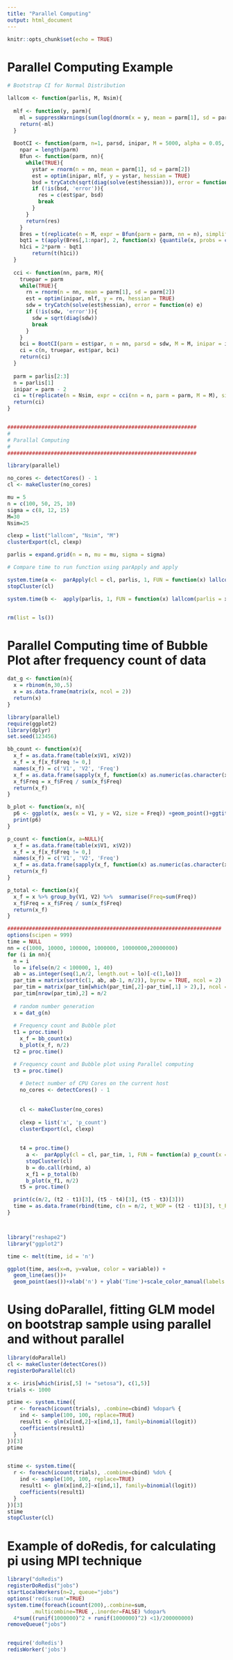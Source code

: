 ---
title: "Parallel Computing"
output: html_document
---

```{r setup, include=FALSE}
knitr::opts_chunk$set(echo = TRUE)
```

# Parallel Computing Example

```{r cars}
# Bootstrap CI for Normal Distribution

lallcom <- function(parlis, M, Nsim){
  
  mlf <- function(y, parm){
    ml = suppressWarnings(sum(log(dnorm(x = y, mean = parm[1], sd = parm[2]))))
    return(-ml)
  }
  
  BootCI <- function(parm, n=1, parsd, inipar, M = 5000, alpha = 0.05, seed = NULL){
    npar = length(parm)
    Bfun <- function(parm, nn){
      while(TRUE){
        ystar = rnorm(n = nn, mean = parm[1], sd = parm[2])
        est = optim(inipar, mlf, y = ystar, hessian = TRUE)
        bsd = tryCatch(sqrt(diag(solve(est$hessian))), error = function(e) e)
        if (!is(bsd, 'error')){
          res = c(est$par, bsd)
          break
        }
      }
      return(res)
    }
    Bres = t(replicate(n = M, expr = Bfun(parm = parm, nn = n), simplify = TRUE))
    bqt1 = t(apply(Bres[,1:npar], 2, function(x) {quantile(x, probs = c(1-alpha/2, alpha/2))}))
    h1ci = 2*parm - bqt1
        return(t(h1ci))
  }
  
  cci <- function(nn, parm, M){
    truepar = parm
    while(TRUE){
      rn = rnorm(n = nn, mean = parm[1], sd = parm[2])
      est = optim(inipar, mlf, y = rn, hessian = TRUE)
      sdw = tryCatch(solve(est$hessian), error = function(e) e)
      if (!is(sdw, 'error')){
        sdw = sqrt(diag(sdw))
        break
      } 
    }
    bci = BootCI(parm = est$par, n = nn, parsd = sdw, M = M, inipar = inipar)
    ci = c(n, truepar, est$par, bci)
    return(ci)
  }
  
  parm = parlis[2:3]
  n = parlis[1]
  inipar = parm - 2
  ci = t(replicate(n = Nsim, expr = cci(nn = n, parm = parm, M = M), simplify = TRUE))
  return(ci)
}


#############################################################
#
# Parallal Computing 
#
#############################################################

library(parallel)

no_cores <- detectCores() - 1
cl <- makeCluster(no_cores)

mu = 5
n = c(100, 50, 25, 10)
sigma = c(8, 12, 15)
M=30
Nsim=25

clexp = list("lallcom", "Nsim", "M")
clusterExport(cl, clexp)

parlis = expand.grid(n = n, mu = mu, sigma = sigma)

# Compare time to run function using parApply and apply

system.time(a <-  parApply(cl = cl, parlis, 1, FUN = function(x) lallcom(parlis = x, M = M, Nsim = Nsim)))
stopCluster(cl)

system.time(b <-  apply(parlis, 1, FUN = function(x) lallcom(parlis = x, M = M, Nsim = Nsim)))


rm(list = ls())

```

# Parallel Computing time of Bubble Plot after frequency count of data

```{r}
dat_g <- function(n){
  x = rbinom(n,30,.5)
  x = as.data.frame(matrix(x, ncol = 2))
  return(x)
}

library(parallel)
require(ggplot2)
library(dplyr)
set.seed(123456)

bb_count <- function(x){
  x_f = as.data.frame(table(x$V1, x$V2))
  x_f = x_f[x_f$Freq != 0,]
  names(x_f) = c('V1', 'V2', 'Freq')
  x_f = as.data.frame(sapply(x_f, function(x) as.numeric(as.character(x))))
  x_f$Freq = x_f$Freq / sum(x_f$Freq)
  return(x_f)
}

b_plot <- function(x, n){
  p6 <- ggplot(x, aes(x = V1, y = V2, size = Freq)) +geom_point()+ggtitle(paste("n = ",n))
  print(p6)  
}

p_count <- function(x, a=NULL){
  x_f = as.data.frame(table(x$V1, x$V2))
  x_f = x_f[x_f$Freq != 0,]
  names(x_f) = c('V1', 'V2', 'Freq')
  x_f = as.data.frame(sapply(x_f, function(x) as.numeric(as.character(x))))
  return(x_f)
}

p_total <- function(x){
  x_f = x %>% group_by(V1, V2) %>%  summarise(Freq=sum(Freq))
  x_f$Freq = x_f$Freq / sum(x_f$Freq)
  return(x_f)
}

#####################################################################
options(scipen = 999)
time = NULL
nn = c(1000, 10000, 100000, 1000000, 10000000,20000000)
for (i in nn){
  n = i
  lo = ifelse(n/2 < 100000, 1, 40)
  ab = as.integer(seq(1,n/2, length.out = lo)[-c(1,lo)])
  par_tim = matrix(sort(c(1, ab, ab-1, n/2)), byrow = TRUE, ncol = 2)
  par_tim = matrix(par_tim[which(par_tim[,2]-par_tim[,1] > 2),], ncol = 2)
  par_tim[nrow(par_tim),2] = n/2
  
  # random number generation
  x = dat_g(n)
  
  # Frequency count and Bubble plot
  t1 = proc.time()
    x_f = bb_count(x)
    b_plot(x_f, n/2)
  t2 = proc.time()

  # Frequency count and Bubble plot using Parallel computing
  t3 = proc.time()
  
    # Detect number of CPU Cores on the current host
    no_cores <- detectCores() - 1
    
    
    cl <- makeCluster(no_cores)
    
    clexp = list('x', 'p_count')
    clusterExport(cl, clexp)
    
  
    t4 = proc.time()
      a <-  parApply(cl = cl, par_tim, 1, FUN = function(a) p_count(x = x[a[1]:a[2],]))
      stopCluster(cl)
      b = do.call(rbind, a)
      x_f1 = p_total(b)
      b_plot(x_f1, n/2)
    t5 = proc.time()

  print(c(n/2, (t2 - t1)[3], (t5 - t4)[3], (t5 - t3)[3]))
  time = as.data.frame(rbind(time, c(n = n/2, t_WOP = (t2 - t1)[3], t_P = (t5 - t4)[3], tt_p = (t5 - t3)[3])))
}




```

```{r pressure, echo=FALSE}
library("reshape2")
library("ggplot2")

time <- melt(time, id = 'n')

ggplot(time, aes(x=n, y=value, color = variable)) +
  geom_line(aes())+
  geom_point(aes())+xlab('n') + ylab('Time')+scale_color_manual(labels = c("Time without Parallel", "Parallel Time", 'Total Parallel Time'), values = c('Red', 'Black', 'Blue'))
```

# Using doParallel, fitting GLM model on bootstrap sample using parallel and without parallel

```{r}
library(doParallel)
cl <- makeCluster(detectCores())
registerDoParallel(cl)

x <- iris[which(iris[,5] != "setosa"), c(1,5)]
trials <- 1000

ptime <- system.time({
  r <- foreach(icount(trials), .combine=cbind) %dopar% {
    ind <- sample(100, 100, replace=TRUE)
    result1 <- glm(x[ind,2]~x[ind,1], family=binomial(logit))
    coefficients(result1)
  }
})[3]
ptime


stime <- system.time({
  r <- foreach(icount(trials), .combine=cbind) %do% {
    ind <- sample(100, 100, replace=TRUE)
    result1 <- glm(x[ind,2]~x[ind,1], family=binomial(logit))
    coefficients(result1)
  }
})[3]
stime
stopCluster(cl)


```

# Example of doRedis, for calculating pi using MPI technique

```{r}
library("doRedis")
registerDoRedis("jobs")
startLocalWorkers(n=2, queue="jobs") 
options('redis:num'=TRUE)
system.time(foreach(icount(200),.combine=sum, 
        .multicombine=TRUE ,.inorder=FALSE) %dopar%
  4*sum((runif(1000000)^2 + runif(1000000)^2) <1)/200000000)
removeQueue("jobs")


require('doRedis')
redisWorker('jobs')
```
